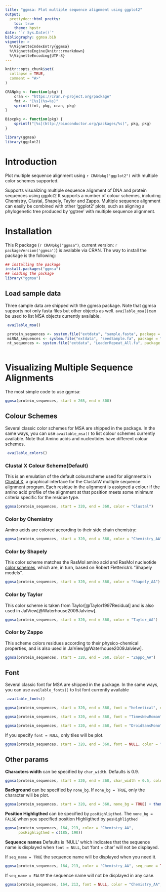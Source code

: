 ```yaml
---
title: "ggmsa: Plot multiple sequence alignment using ggplot2"
output: 
  prettydoc::html_pretty:
    toc: true
    theme: hpstr
date: "`r Sys.Date()`"
bibliography: ggmsa.bib
vignette: >
  %\VignetteIndexEntry{ggmsa}
  %\VignetteEngine{knitr::rmarkdown}
  %\VignetteEncoding{UTF-8}
---
```


```r
knitr::opts_chunk$set(
  collapse = TRUE,
  comment = "#>"
)

CRANpkg <- function(pkg) {
    cran <- "https://cran.r-project.org/package"
    fmt <- "[%s](%s=%s)"
    sprintf(fmt, pkg, cran, pkg)
}

Biocpkg <- function(pkg) {
    sprintf("[%s](http://bioconductor.org/packages/%s)", pkg, pkg)
}

library(ggmsa)
library(ggplot2)
```


#  Introduction

Plot multiple sequence alignment using `r CRANpkg("ggplot2")` with multiple color schemes supported.

Supports visualizing multiple sequence alignment of DNA and protein sequences using ggplot2 It supports a number of colour schemes, including Chemistry, Clustal, Shapely, Taylor and Zappo. Multiple sequence alignment can easily be combined with other 'ggplot2' plots, such as aligning a phylogenetic tree produced by 'ggtree' with multiple sequence alignment.

#  Installation

This R package (`r CRANpkg("ggmsa")`, current version: `r packageVersion('ggmsa')`) is avalable via CRAN. The way to install the package is the following:

```r
## installing the package
install.packages("ggmsa")
## loading the package
library("ggmsa")
```

## Load sample data

Three sample data are shipped with the ggmsa package. Note that ggmsa supports not only fasta files but other objects as well. `available_msa()`can be used to list MSA objects currently available.

```r
 available_msa()

 protein_sequences <- system.file("extdata", "sample.fasta", package = "ggmsa")
 miRNA_sequences <- system.file("extdata", "seedSample.fa", package = "ggmsa")
 nt_sequences <- system.file("extdata", "LeaderRepeat_All.fa", package = "ggmsa")
 
```

# Visualizing Multiple Sequence Alignments

The most simple code to use ggmsa:
```r
ggmsa(protein_sequences, start = 265, end = 300)
```

##  Colour Schemes
Several classic color schemes for MSA are shipped in the package. In the same ways, you can use `available_msa()` to list  colour schemes currently available. Note that Amino acids and nucleotides have different colour schemes.
```r
 available_colors()
```

### Clustal X Colour Scheme(Default)

This is an emulation of the default colourscheme used for alignments in [Clustal X](http://www.jalview.org/help/html/colourSchemes/clustal.html), a graphical interface for the ClustalW multiple sequence alignment program. Each residue in the alignment is assigned a colour if the amino acid profile of the alignment at that position meets some minimum criteria specific for the residue type.

```r
ggmsa(protein_sequences, start = 320, end = 360, color = "Clustal")
```

### Color by Chemistry

Amino acids are colored according to their side chain chemistry:

```r
ggmsa(protein_sequences, start = 320, end = 360, color = "Chemistry_AA")
```

### Color by Shapely

This color scheme matches the RasMol amino acid and RasMol nucleotide [color schemes](http://openrasmol.org/doc/rasmol.html#shapelycolours), which are, in turn, based on Robert Fletterick’s "Shapely models".

```r
ggmsa(protein_sequences, start = 320, end = 360, color = "Shapely_AA")
```

### Color by Taylor

This color scheme is taken from Taylor[@Taylor1997Residual] and is also used in JalView[@Waterhouse2009Jalview].

```r
ggmsa(protein_sequences, start = 320, end = 360, color = "Taylor_AA")
```

### Color by Zappo

This scheme colors residues according to their physico-chemical properties, and is also used in JalView[@Waterhouse2009Jalview].

```r
ggmsa(protein_sequences, start = 320, end = 360, color = "Zappo_AA")
```

## Font

Several classic font for MSA are shipped in the package. In the same ways, you can use `available_fonts()` to list  font currently available

```r
 available_fonts()
```

```r
ggmsa(protein_sequences, start = 320, end = 360, font = "helvetical", color = "Chemistry_AA")
```
```r
ggmsa(protein_sequences, start = 320, end = 360, font = "TimesNewRoman", color = "Chemistry_AA")
```
```r
ggmsa(protein_sequences, start = 320, end = 360, font = "DroidSansMono", color = "Chemistry_AA")
```

If you specify `font = NULL`, only tiles will be plot.
```r
ggmsa(protein_sequences, start = 320, end = 360, font = NULL, color = "Chemistry_AA")
```


## Other params

**Characters width** can be specified by `char_width`. Defaults is 0.9.
```r
ggmsa(protein_sequences, start = 320, end = 360, char_width = 0.5, color = "Chemistry_AA")
```


**Background** can be specified by `none_bg`. If `none_bg = TRUE`, only the character will be plot.
```r
ggmsa(protein_sequences, start = 320, end = 360, none_bg = TRUE) + theme_void()
```

**Position Highligthed** can be specified by `posHighligthed`. The `none_bg = FALSE` when you specified position Highligthed by  `posHighligthed`
```r
ggmsa(protein_sequences, 164, 213, color = "Chemistry_AA", 
      posHighligthed = c(185, 190))
```

**Sequence names**  Defaults is 'NULL' which indicates that the sequence name is displayed when `font = NULL`, but 'font = char' will not be displayed.


If `seq_name = TRUE` the sequence name will be displayed when you need it. 
```r
ggmsa(protein_sequences, 164, 213, color = "Chemistry_AA", seq_name = TRUE)
```


If `seq_name = FALSE` the sequence name will not be displayed in any case.
```r
ggmsa(protein_sequences, 164, 213, font = NULL, color = "Chemistry_AA", seq_name = FALSE)
```
